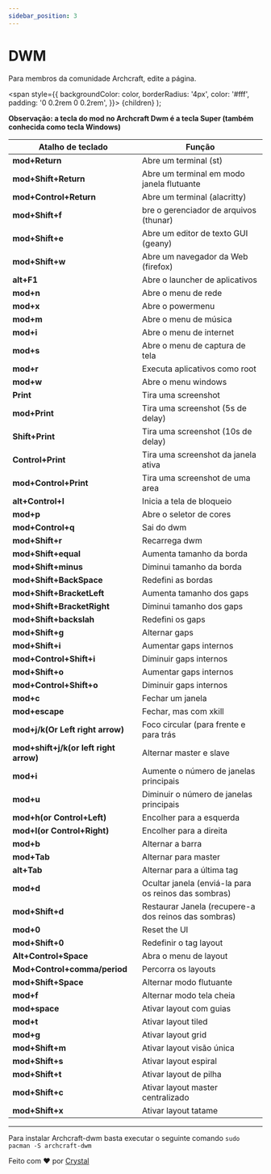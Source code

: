 ```yaml
---
sidebar_position: 3
---
```


# DWM

Para membros da comunidade Archcraft, edite a página.

<!-- Tabs -->

<!-- Badges -->
  <span
    style={{
      backgroundColor: color,
      borderRadius: '4px',
      color: '#fff',
      padding: '0 0.2rem 0 0.2rem',
    }}>
    {children}
  </span>
);

<!-- Add your stuff after this -->

**Observação: a tecla do mod no Archcraft Dwm é a tecla Super (também conhecida como tecla Windows)**

|Atalho de teclado|Função|
|------------ | ------------- |
|**mod+Return** | Abre um terminal (st) |
|**mod+Shift+Return** | Abre um terminal em modo janela flutuante |
|**mod+Control+Return**| Abre um terminal (alacritty)
|**mod+Shift+f** | bre o gerenciador de arquivos (thunar) |
|**mod+Shift+e** | Abre um editor de texto GUI (geany) |
|**mod+Shift+w** | Abre um navegador da Web (firefox) |
|**alt+F1** | Abre o launcher de aplicativos |
|**mod+n** | Abre o menu de rede  |
|**mod+x** | Abre o powermenu |
|**mod+m** | Abre o menu de música |
|**mod+i** | Abre o menu de internet |
|**mod+s** | Abre o menu de captura de tela |
|**mod+r** | Executa aplicativos como root |
|**mod+w** | Abre o menu windows |
|**Print** | Tira uma  screenshot |
|**mod+Print** | Tira uma  screenshot (5s de delay) |
|**Shift+Print** | Tira uma  screenshot (10s de delay)|
|**Control+Print** | Tira uma  screenshot da janela ativa |
|**mod+Control+Print** | Tira uma  screenshot de uma area |
|**alt+Control+l** | Inicia a tela de bloqueio |
|**mod+p**| Abre o seletor de cores |
|**mod+Control+q**| Sai do dwm |
|**mod+Shift+r**| Recarrega dwm |
|**mod+Shift+equal**| Aumenta tamanho da borda |
|**mod+Shift+minus**| Diminui tamanho da borda |
|**mod+Shift+BackSpace**| Redefini as bordas |
|**mod+Shift+BracketLeft**| Aumenta tamanho dos gaps |
|**mod+Shift+BracketRight**| Diminui tamanho dos gaps |
|**mod+Shift+backslah**| Redefini os gaps |
|**mod+Shift+g**| Alternar gaps |
|**mod+Shift+i**| Aumentar gaps internos |
|**mod+Control+Shift+i**| Diminuir gaps internos |
|**mod+Shift+o**| Aumentar gaps internos |
|**mod+Control+Shift+o**| Diminuir gaps internos |
|**mod+c**| Fechar um janela |
|**mod+escape**| Fechar, mas com xkill |
|**mod+j/k(Or Left right arrow)** | Foco circular (para frente e para trás |
|**mod+shift+j/k(or left right arrow)**| Alternar master e slave |
|**mod+i** | Aumente o número de janelas principais |
|**mod+u**| Diminuir o número de janelas principais |
|**mod+h(or Control+Left)**| Encolher para a esquerda |
|**mod+l(or Control+Right)**| Encolher para a direita |
|**mod+b**| Alternar a barra |
|**mod+Tab**| Alternar para master |
|**alt+Tab**| Alternar para a última tag |
|**mod+d**| Ocultar janela (enviá-la para os reinos das sombras) |
|**mod+Shift+d**| Restaurar Janela (recupere-a dos reinos das sombras) |
|**mod+0**| Reset the UI |
|**mod+Shift+0**| Redefinir o tag layout |
|**Alt+Control+Space**| Abra o menu de layout |
|**Mod+Control+comma/period**| Percorra os layouts |
|**mod+Shift+Space**| Alternar modo flutuante |
|**mod+f**| Alternar modo tela cheia |
|**mod+space**| Ativar layout com guias |
|**mod+t**| Ativar layout tiled |
|**mod+g**| Ativar layout grid |
|**mod+Shift+m**| Ativar layout visão única |
|**mod+Shift+s**| Ativar layout espiral |
|**mod+Shift+t**| Ativar layout de pilha |
|**mod+Shift+c**| Ativar layout master centralizado |
|**mod+Shift+x**| Ativar layout tatame |

---

Para instalar Archcraft-dwm basta executar o seguinte comando `sudo pacman -S archcraft-dwm`


Feito com ❤️ por [Crystal](https://github.com/crystal-trd) 
